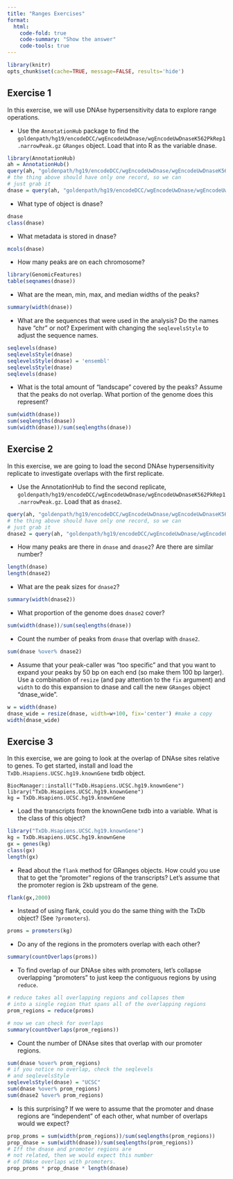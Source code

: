 ```yaml
---
title: "Ranges Exercises"
format:
  html:
    code-fold: true
    code-summary: "Show the answer"
    code-tools: true
---
```


```r
library(knitr)
opts_chunk$set(cache=TRUE, message=FALSE, results='hide')
```

## Exercise 1

In this exercise, we will use DNAse hypersensitivity data to explore range operations.

- Use the `AnnotationHub` package to find the `goldenpath/hg19/encodeDCC/wgEncodeUwDnase/wgEncodeUwDnaseK562PkRep1.narrowPeak.gz` `GRanges` object. Load
that into R as the variable dnase.

```r
library(AnnotationHub)
ah = AnnotationHub()
query(ah, "goldenpath/hg19/encodeDCC/wgEncodeUwDnase/wgEncodeUwDnaseK562PkRep1.narrowPeak.gz")
# the thing above should have only one record, so we can 
# just grab it
dnase = query(ah, "goldenpath/hg19/encodeDCC/wgEncodeUwDnase/wgEncodeUwDnaseK562PkRep1.narrowPeak.gz")[[1]]
```

- What type of object is dnase?

```r
dnase
class(dnase)
```

- What metadata is stored in dnase?

```r
mcols(dnase)
```

- How many peaks are on each chromosome?

```r
library(GenomicFeatures)
table(seqnames(dnase))
```

- What are the mean, min, max, and median widths of the peaks?

```r
summary(width(dnase))
```

- What are the sequences that were used in the analysis? Do the names have "chr" or not? Experiment with changing the
`seqlevelsStyle` to adjust the sequence names. 

```r
seqlevels(dnase)
seqlevelsStyle(dnase)
seqlevelsStyle(dnase) = 'ensembl'
seqlevelsStyle(dnase)
seqlevels(dnase)
```

- What is the total amount of "landscape" covered by the peaks? Assume that the peaks do not overlap. What portion
of the genome does this represent?

```r
sum(width(dnase))
sum(seqlengths(dnase))
sum(width(dnase))/sum(seqlengths(dnase))
```

## Exercise 2

In this exercise, we are going to load the second DNAse hypersensitivity replicate to investigate overlaps with
the first replicate.

- Use the AnnotationHub to find the second replicate, `goldenpath/hg19/encodeDCC/wgEncodeUwDnase/wgEncodeUwDnaseK562PkRep1.narrowPeak.gz`. Load that as `dnase2`.

```r
query(ah, "goldenpath/hg19/encodeDCC/wgEncodeUwDnase/wgEncodeUwDnaseK562PkRep2.narrowPeak.gz")
# the thing above should have only one record, so we can 
# just grab it
dnase2 = query(ah, "goldenpath/hg19/encodeDCC/wgEncodeUwDnase/wgEncodeUwDnaseK562PkRep2.narrowPeak.gz")[[1]]
```

- How many peaks are there in `dnase` and `dnase2`? Are there are similar number?

```r
length(dnase)
length(dnase2)
```

- What are the peak sizes for `dnase2`?

```r
summary(width(dnase2))
```

- What proportion of the genome does `dnase2` cover?

```r
sum(width(dnase))/sum(seqlengths(dnase))
```

- Count the number of peaks from `dnase` that overlap with `dnase2`.

```r
sum(dnase %over% dnase2)
```

- Assume that your peak-caller was "too specific" and that you want to expand your peaks
by 50 bp on each end (so make them 100 bp larger). Use a combination of `resize` (and pay
attention to the `fix` argument) and `width` to do this expansion to dnase and call the
new `GRanges` object "dnase_wide".

```r
w = width(dnase)
dnase_wide = resize(dnase, width=w+100, fix='center') #make a copy
width(dnase_wide)
```

## Exercise 3

In this exercise, we are going to look at the overlap of DNAse sites relative to genes.
To get started, install and load the `TxDb.Hsapiens.UCSC.hg19.knownGene` txdb object.

```
BiocManager::install("TxDb.Hsapiens.UCSC.hg19.knownGene")
library("TxDb.Hsapiens.UCSC.hg19.knownGene")
kg = TxDb.Hsapiens.UCSC.hg19.knownGene
```

- Load the transcripts from the knownGene txdb into a variable. What is the class of this object?

```r
library("TxDb.Hsapiens.UCSC.hg19.knownGene")
kg = TxDb.Hsapiens.UCSC.hg19.knownGene
gx = genes(kg)
class(gx)
length(gx)
```

- Read about the `flank` method for GRanges objects. How could you use that to 
get the "promoter" regions of the transcripts? Let's assume that the promoter region is
2kb upstream of the gene.

```r
flank(gx,2000)
```

- Instead of using flank, could you do the same thing with the TxDb object? (See `?promoters`).

```r
proms = promoters(kg)
```

- Do any of the regions in the promoters overlap with each other? 

```r
summary(countOverlaps(proms))
```

- To find overlap of our DNAse sites with promoters, let's collapse overlapping "promoters" to 
just keep the contiguous regions by using `reduce`. 

```r
# reduce takes all overlapping regions and collapses them
# into a single region that spans all of the overlapping regions
prom_regions = reduce(proms)

# now we can check for overlaps
summary(countOverlaps(prom_regions))
```

- Count the number of DNAse sites that overlap with our promoter regions.

```r
sum(dnase %over% prom_regions)
# if you notice no overlap, check the seqlevels
# and seqlevelsStyle
seqlevelsStyle(dnase) = "UCSC"
sum(dnase %over% prom_regions)
sum(dnase2 %over% prom_regions)
```
- Is this surprising? If we were to assume that the promoter and dnase regions
are "independent" of each other, what number of overlaps would we expect?

```r
prop_proms = sum(width(prom_regions))/sum(seqlengths(prom_regions))
prop_dnase = sum(width(dnase))/sum(seqlengths(prom_regions))
# Iff the dnase and promoter regions are 
# not related, then we would expect this number
# of DNAse overlaps with promoters.
prop_proms * prop_dnase * length(dnase) 
```